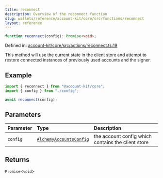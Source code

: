 ```yaml
---
title: reconnect
description: Overview of the reconnect function
slug: wallets/reference/account-kit/core/src/functions/reconnect
layout: reference
---
```


```ts
function reconnect(config): Promise<void>;
```

Defined in: [account-kit/core/src/actions/reconnect.ts:19](https://github.com/alchemyplatform/aa-sdk/blob/923a52171f7246172caf350853843e6680197da9/account-kit/core/src/actions/reconnect.ts#L19)

This method will use the current state in the client store and attempt to restore
connected instances of previously used accounts and the signer.

## Example

```ts
import { reconnect } from "@account-kit/core";
import { config } from "./config";

await reconnect(config);
```

## Parameters

| Parameter | Type                                                                 | Description                                        |
| :-------- | :------------------------------------------------------------------- | :------------------------------------------------- |
| `config`  | [`AlchemyAccountsConfig`](../type-aliases/AlchemyAccountsConfig.mdx) | the account config which contains the client store |

## Returns

`Promise`\<`void`>
